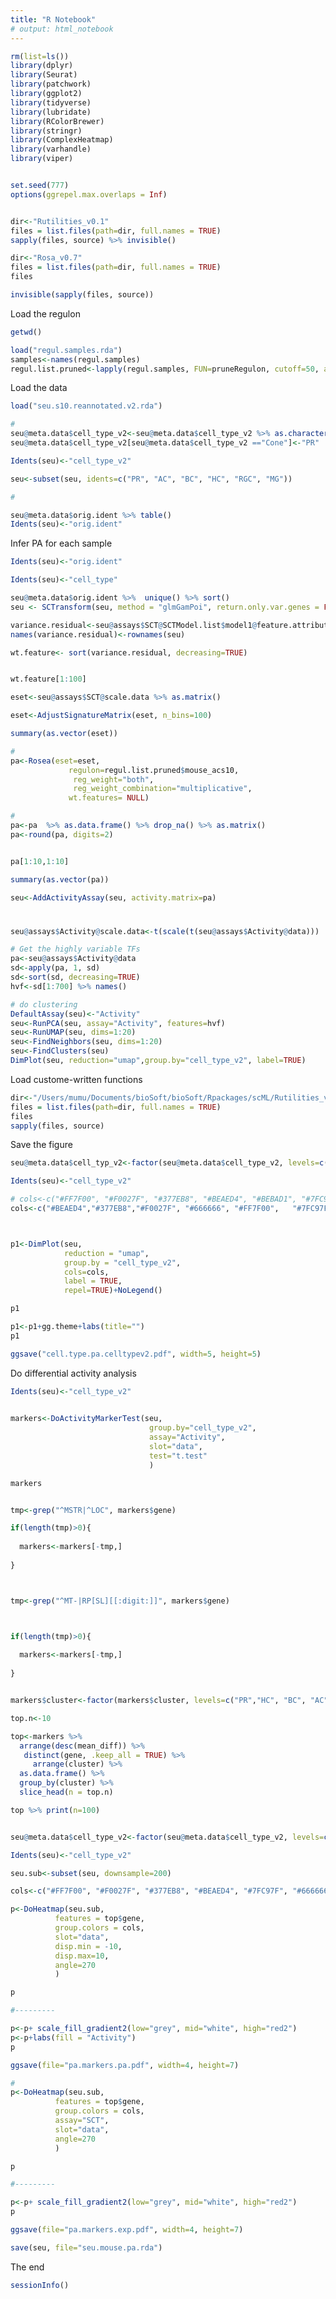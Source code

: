 ```yaml
---
title: "R Notebook"
# output: html_notebook
---
```



```r

rm(list=ls())
library(dplyr)
library(Seurat)
library(patchwork)
library(ggplot2)
library(tidyverse)
library(lubridate)
library(RColorBrewer)
library(stringr)
library(ComplexHeatmap)
library(varhandle)
library(viper)


set.seed(777)
options(ggrepel.max.overlaps = Inf)


dir<-"Rutilities_v0.1"
files = list.files(path=dir, full.names = TRUE)
sapply(files, source) %>% invisible()

dir<-"Rosa_v0.7"
files = list.files(path=dir, full.names = TRUE)
files

invisible(sapply(files, source))

```






Load the regulon 
```r
getwd()

load("regul.samples.rda")
samples<-names(regul.samples)
regul.list.pruned<-lapply(regul.samples, FUN=pruneRegulon, cutoff=50, adaptive=FALSE, eliminate=FALSE)


```


Load the data 
```r

load("seu.s10.reannotated.v2.rda")

#
seu@meta.data$cell_type_v2<-seu@meta.data$cell_type_v2 %>% as.character()
seu@meta.data$cell_type_v2[seu@meta.data$cell_type_v2 =="Cone"]<-"PR"

Idents(seu)<-"cell_type_v2"

seu<-subset(seu, idents=c("PR", "AC", "BC", "HC", "RGC", "MG"))

#

seu@meta.data$orig.ident %>% table()
Idents(seu)<-"orig.ident"

```

Infer PA for each sample
```r

Idents(seu)<-"orig.ident"

Idents(seu)<-"cell_type"

seu@meta.data$orig.ident %>%  unique() %>% sort()
seu <- SCTransform(seu, method = "glmGamPoi", return.only.var.genes = FALSE)

variance.residual<-seu@assays$SCT@SCTModel.list$model1@feature.attributes$residual_variance
names(variance.residual)<-rownames(seu)

wt.feature<- sort(variance.residual, decreasing=TRUE)


wt.feature[1:100]

eset<-seu@assays$SCT@scale.data %>% as.matrix() 

eset<-AdjustSignatureMatrix(eset, n_bins=100)

summary(as.vector(eset))


```



```r
#
pa<-Rosea(eset=eset,
             regulon=regul.list.pruned$mouse_acs10,
              reg_weight="both",
              reg_weight_combination="multiplicative",
             wt.features= NULL)

# 
pa<-pa  %>% as.data.frame() %>% drop_na() %>% as.matrix()
pa<-round(pa, digits=2)


pa[1:10,1:10]

summary(as.vector(pa))

seu<-AddActivityAssay(seu, activity.matrix=pa)


```


#
```r

seu@assays$Activity@scale.data<-t(scale(t(seu@assays$Activity@data)))

# Get the highly variable TFs
pa<-seu@assays$Activity@data
sd<-apply(pa, 1, sd)
sd<-sort(sd, decreasing=TRUE)
hvf<-sd[1:700] %>% names()

# do clustering 
DefaultAssay(seu)<-"Activity"
seu<-RunPCA(seu, assay="Activity", features=hvf)
seu<-RunUMAP(seu, dims=1:20)
seu<-FindNeighbors(seu, dims=1:20)
seu<-FindClusters(seu)
DimPlot(seu, reduction="umap",group.by="cell_type_v2", label=TRUE)

```




Load custome-written functions
```r

dir<-"/Users/mumu/Documents/bioSoft/bioSoft/Rpackages/scML/Rutilities_v0.1_20240321"
files = list.files(path=dir, full.names = TRUE)
files
sapply(files, source)


```


Save the figure
```r

seu@meta.data$cell_typ_v2<-factor(seu@meta.data$cell_type_v2, levels=c("PR","HC", "BC", "AC", "RGC", "MG"))

Idents(seu)<-"cell_type_v2"

# cols<-c("#FF7F00", "#F0027F", "#377EB8", "#BEAED4", "#BEBAD1", "#7FC97F", "#666666")
cols<-c("#BEAED4","#377EB8","#F0027F", "#666666", "#FF7F00",   "#7FC97F")



p1<-DimPlot(seu, 
            reduction = "umap", 
            group.by = "cell_type_v2", 
            cols=cols,
            label = TRUE,
            repel=TRUE)+NoLegend()

p1

p1<-p1+gg.theme+labs(title="")
p1

ggsave("cell.type.pa.celltypev2.pdf", width=5, height=5)

```



Do differential activity analysis
```r

Idents(seu)<-"cell_type_v2"
  

markers<-DoActivityMarkerTest(seu, 
                               group.by="cell_type_v2",
                               assay="Activity",
                               slot="data",
                               test="t.test"
                               )

markers


tmp<-grep("^MSTR|^LOC", markers$gene)

if(length(tmp)>0){
  
  markers<-markers[-tmp,]  
  
}



tmp<-grep("^MT-|RP[SL][[:digit:]]", markers$gene)



if(length(tmp)>0){
  
  markers<-markers[-tmp,] 
  
}



```


```r

markers$cluster<-factor(markers$cluster, levels=c("PR","HC", "BC", "AC", "RGC", "MG"))

top.n<-10

top<-markers %>%
  arrange(desc(mean_diff)) %>%
   distinct(gene, .keep_all = TRUE) %>%
     arrange(cluster) %>%
  as.data.frame() %>%
  group_by(cluster) %>%
  slice_head(n = top.n)

top %>% print(n=100)


seu@meta.data$cell_type_v2<-factor(seu@meta.data$cell_type_v2, levels=c("PR", "HC", "BC", "AC", "RGC", "MG"))

Idents(seu)<-"cell_type_v2"

seu.sub<-subset(seu, downsample=200)

cols<-c("#FF7F00", "#F0027F", "#377EB8", "#BEAED4", "#7FC97F", "#666666")

p<-DoHeatmap(seu.sub, 
          features = top$gene,
          group.colors = cols,
          slot="data",
          disp.min = -10,
          disp.max=10,
          angle=270
          )

p

#---------

p<-p+ scale_fill_gradient2(low="grey", mid="white", high="red2") 
p<-p+labs(fill = "Activity") 
p

ggsave(file="pa.markers.pa.pdf", width=4, height=7)

# 
p<-DoHeatmap(seu.sub, 
          features = top$gene,
          group.colors = cols,
          assay="SCT",
          slot="data",
          angle=270
          )

p

#---------

p<-p+ scale_fill_gradient2(low="grey", mid="white", high="red2") 
p

ggsave(file="pa.markers.exp.pdf", width=4, height=7)


```



```r
save(seu, file="seu.mouse.pa.rda")
```


The end
```r
sessionInfo()
```


